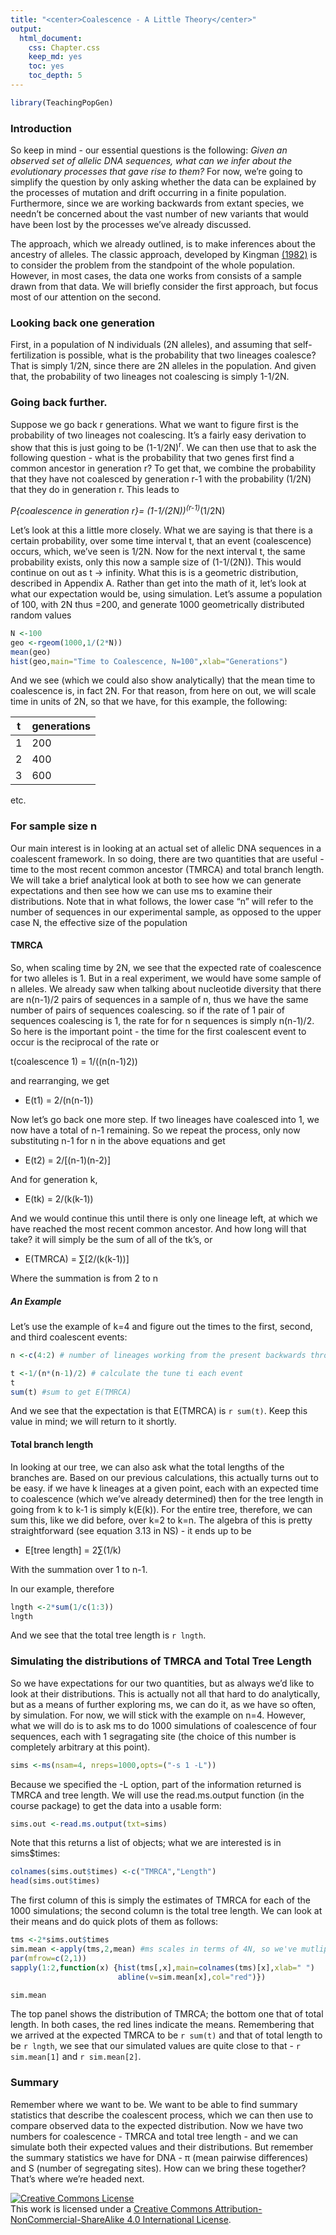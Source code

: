 ```yaml
---
title: "<center>Coalescence - A Little Theory</center>"
output:
  html_document:
    css: Chapter.css
    keep_md: yes
    toc: yes
    toc_depth: 5
---
```


```r
library(TeachingPopGen)


```


### Introduction

So keep in mind - our essential questions is the following:  *Given an observed set of allelic DNA sequences, what can we infer about the evolutionary processes that gave rise to them?*  For now, we're going to simplify the question by only asking whether the data can be explained by the processes of mutation and drift occurring in a finite population.  Furthermore, since we are working backwards from extant species, we needn't be concerned about the vast number of new variants that would have been lost by the processes we've already discussed.

The approach, which we already outlined, is to make inferences about the ancestry of alleles.  The classic approach, developed by Kingman [(1982)](https://dl.dropboxusercontent.com/u/9752688/422-2014P/References/Kingman%201982.pdf) is to consider the problem from the standpoint of the whole population.  However, in most cases, the data one works from consists of a sample drawn from that data.   We will briefly consider the first approach, but focus most of our attention on the second.

### Looking back one generation

First, in a population of N individuals (2N alleles), and assuming that self-fertilization is possible, what is the probability that two lineages coalesce?  That is simply 1/2N, since there are 2N alleles in the population.  And given that, the probability of two lineages not coalescing is simply 1-1/2N.

### Going back further.

Suppose we go back r generations.  What we want to figure first is the probability of two lineages not coalescing.  It's a fairly easy derivation to show that this is just going to be (1-1/2N)^r^.  We can then use that to ask the following question - what is the probability that two genes first find a common ancestor in generation r?  To get that, we combine the probability that they have not coalesced by generation r-1 with the probability (1/2N) that they do in generation r.  This leads to

*P{coalescence in generation r}= (1-1/(2N))^(r-1)^*(1/2N)

Let's look at this a little more closely.  What we are saying is that there is a certain probability, over some time interval t, that an event (coalescence) occurs, which, we've seen is 1/2N.  Now for the next interval t, the same probability exists, only this now a sample size of (1-1/(2N)).  This would continue on out as t -> infinity.  What this is is a geometric distribution, described in Appendix A.  Rather than get into the math of it, let's look at what our expectation would be, using simulation.  Let's assume a population of 100, with 2N thus =200, and generate 1000 geometrically distributed random values
```r
N <-100
geo <-rgeom(1000,1/(2*N))
mean(geo)
hist(geo,main="Time to Coalescence, N=100",xlab="Generations")
```
And we see (which we could also show analytically) that the mean time to coalescence is, in fact 2N.  For that reason, from here on out, we will scale time in units of 2N, so that we have, for this example, the following:

t | generations
---|---
1|200
2|400
3|600

etc.  

### For sample size n

Our main interest is in looking at an actual set of allelic DNA sequences in a coalescent framework.  In so doing, there are two quantities that are useful - time to the most recent common ancestor (TMRCA) and total branch length.  We will take a brief analytical look at both to see how we can generate expectations and then see how we can use ms to examine their distributions.  Note that in what follows, the lower case "n" will refer to the number of sequences in our experimental sample, as opposed to the upper case N, the effective size of the population

#### TMRCA

So, when scaling time by 2N, we see that the expected rate of coalescence for two alleles is 1.  But in a real experiment, we would have some sample of n alleles.  We already saw when talking about nucleotide diversity that there are n(n-1)/2 pairs of sequences in a sample of n, thus we have the same number of pairs of sequences coalescing.  so if the rate of 1 pair of sequences coalescing is 1, the rate for for n sequences is simply n(n-1)/2.  So here is the important point - the time for the first coalescent event to occur is the reciprocal of the rate or

t(coalescence 1) = 1/((n(n-1)2))

and rearranging, we get

* E(t1) = 2/(n(n-1))


Now let's go back one more step.  If two lineages have coalesced into 1, we now have a total of n-1 remaining.  So we repeat the process, only now substituting n-1 for n in the above equations and get

* E(t2) = 2/[(n-1)(n-2)]

And for generation k,

* E(tk) = 2/(k(k-1))

And we would continue this until there is only one lineage left, at which we have reached the most recent common ancestor.  And how long will that take?  it will simply be the sum of all of the tk's, or

* E(TMRCA) = ∑[2/(k(k-1))]

Where the summation is from 2 to n

##### An Example

Let's use the example of k=4 and figure out the times to the first, second, and third coalescent events:

```r
n <-c(4:2) # number of lineages working from the present backwards through the coalescent events

t <-1/(n*(n-1)/2) # calculate the tune ti each event
t
sum(t) #sum to get E(TMRCA)
```

And we see that the expectation is that E(TMRCA)  is `r sum(t)`.  Keep this value in mind; we will return to it shortly.

#### Total branch length

In looking at our tree, we can also ask what the total lengths of the branches are.  Based on our previous calculations, this actually turns out to be easy.  if we have k lineages at a given point, each with an expected time to coalescence (which we've already determined) then for the tree length in going from k to k-1 is simply k(E(k)).  For the entire tree, therefore, we can sum this, like we did before, over k=2 to k=n.  The algebra of this is pretty straightforward (see equation 3.13 in NS) - it ends up to be

* E[tree length] = 2∑(1/k)

With the summation over 1 to n-1.

In our example, therefore
```r
lngth <-2*sum(1/c(1:3))
lngth
```
And we see that the total tree length is `r lngth`.

### Simulating the distributions of TMRCA and Total Tree Length

So we have expectations for our two quantities, but as always we'd like to look at their distributions.  This is actually not all that hard to do analytically, but as a means of further exploring ms, we can do it, as we have so often, by simulation.  For now, we will stick with the example on n=4.  However, what we will do is to ask ms to do 1000 simulations of coalescence of four sequences, each with 1 segragating site (the choice of this number is completely arbitrary at this point).

```r
sims <-ms(nsam=4, nreps=1000,opts=("-s 1 -L"))
```
Because we specified the -L option, part of the information returned is TMRCA and tree length.  We will use the read.ms.output function (in the course package) to get the data into a usable form:
```r
sims.out <-read.ms.output(txt=sims)

```
Note that this returns a list of objects; what we are interested is in sims$times:

```r
colnames(sims.out$times) <-c("TMRCA","Length")
head(sims.out$times)

```
The first column of this is simply the estimates of TMRCA for each of the 1000 simulations; the second column is the total tree length.  We can look at their means and do quick plots of them as follows:

```r
tms <-2*sims.out$times
sim.mean <-apply(tms,2,mean) #ms scales in terms of 4N, so we've mutliplied by 2 for comparison's sake.
par(mfrow=c(2,1))
sapply(1:2,function(x) {hist(tms[,x],main=colnames(tms)[x],xlab=" ")
                        abline(v=sim.mean[x],col="red")})

sim.mean
```



The top panel shows the distribution of TMRCA; the bottom one that of total length. In both cases, the red lines indicate the means. Remembering that we arrived at the expected TMRCA to be `r sum(t)` and that of total length to be `r lngth`, we see that our simulated values are quite close to that - `r sim.mean[1]` and `r sim.mean[2]`.

### Summary

Remember where we want to be.  We want to be able to find summary statistics that describe the coalescent process, which we can then use to compare observed data to the expected distribution.  Now we have two numbers for coalescence - TMRCA and total tree length - and we can simulate both their expected values and their distributions.  But remember the summary statistics we have for DNA - π (mean pairwise differences) and S (number of segregating sites).  How can we bring these together?  That's where we're headed next.

<a rel="license" href="http://creativecommons.org/licenses/by-nc-sa/4.0/deed.en_US"><img alt="Creative Commons License" style="border-width:0" src="http://i.creativecommons.org/l/by-nc-sa/4.0/88x31.png" /></a><br />This work is licensed under a <a rel="license" href="http://creativecommons.org/licenses/by-nc-sa/4.0/deed.en_US">Creative Commons Attribution-NonCommercial-ShareAlike 4.0 International License</a>.